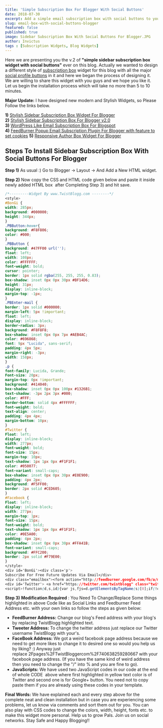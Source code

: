 ```yaml
---
title: 'Simple Subscription Box For Blogger With Social Buttons'
date: 2018-07-30
excerpt: Add a simple email subscription box with social buttons to your blogger.
slug: email-box-with-social-buttons-blogger
featured: false
published: true
image: Sidebar Subscription Box With Social Buttons For Blogger.JPG
author: Invictus
tags : [Subscription Widgets, Blog Widgets]
---
```


Here we are presenting you the v.2 of **"simple sidebar subscription box widget with social buttons"** ever on this blog. Actually we wanted to design a different style of [subscription box](https://www.twistblogg.com/2014/02/stylish-horizontal-subscription-box-widget-for-blogger-v2.html) widget for this blog with all the major [social profile buttons](https://www.twistblogg.com/2014/02/add-stylish-subscription-box-wiidget-to-blogger-sidebar.html) in it and here we began the process of designing it. We are willing to share this widget with you guys and we hope you like it. Let us begin the installation process which will take no more than 5 to 10 minutes.  

  
  
  
**Major Update:**  I have designed new modern and Stylish Widgets, so Please Follow the links below.  
  

**1)** [Stylish Sidebar Subscription Box Widget For Blogger](https://www.twistblogg.com/2015/03/stylish-sidebar-subscription-box-widget-for-blogger.html)  
**2)** [Stylish Sidebar Subscription Box For Blogger v2.0](https://www.twistblogg.com/2015/07/new-stylish-sidebar-subscription-box-widget-for-blogger.html)  
**3)** [WordPress Like Email Subscription Box For Blogspot](https://www.twistblogg.com/2018/08/wordpress-like-email-subscription-box-for-blogger.html)  
**4)** [FeedBurner Popup Email Subscription Plugin For Blogger with feature to set cookies](https://www.twistblogg.com/2015/04/email-subscription-popup-blogger-plugin.html)
**5)** [Responsive Author Box Widget For Blogger](https://www.twistblogg.com/2015/03/responsive-author-box-with-social.html)  
  

## Steps To Install Sidebar Subscription Box With Social Buttons For Blogger


**Step 1)** As usual :) Go to Blogger → Layout → And Add a New HTML widget.

**Step 2)** Now copy the CSS and HTML code given below and paste it inside newly added HTML box  after Completing Step 3) and hit save.


```css
/*---------Widget By www.TwistBlogg.com --------*/
<style>
#BonGi {
width: 285px;
background: #000000;
height: 344px;
}
.PBButton:hover{
background: #F8F806;
color: #000;
}
.PBButton {
background: #47FF00 url('');
float: left;
width: 108px;
color: #FFFFFF;
font-weight: bold;
cursor: pointer;
border: 1px solid rgba(255, 255, 255, 0.83);
box-shadow: inset 0px 0px 30px #BF14D6;
height: 31px;
display: inline-block;
margin-top: -1px;
}
.PBEnter-mail {
border: 1px solid #000000;
margin-left: 5px !important;
float: left;
display: inline-block;
border-radius: 3px;
background: #F8F8F8;
box-shadow: inset 0px 0px 7px #AEB4AC;
color: #696868;
font: 9px "Lucida", sans-serif;
padding: 4px 5px;
margin-right: -3px;
width: 158px;
}
.p {
font-family: Lucida, Grande;
Font-size: 20px;
margin-top: 0px !important;
background: #414040;
box-shadow: inset 0px 0px 100px #1326B1;
text-shadow: -3px 2px 3px #000;
color: #FFF;
border-bottom: solid 4px #FFFFFF;
font-weight: bold;
text-align: center;
padding: 4px 4px;
margin-bottom: 10px;
}
#Twitter {
Float: left;
display: inline-block;
width: 277px;
font-weight: bold;
font-size: 15px;
margin-top: 10px;
text-shadow: 1px 1px 0px #F1F1F1;
color: #050077;
font-variant: small-caps;
box-shadow: inset 0px 0px 30px #E0E900;
padding: 4px 2px;
background: #F5FF00;
border: 2px solid #CED605;
}
#Facebook {
Float: left;
display: inline-block;
width: 277px;
margin-top: 1px;
font-size: 15px;
font-weight: bold;
text-shadow: 1px 1px 0px #F1F1F1;
color: #0E5A00;
padding: 4px 2px;
box-shadow: inset 0px 0px 30px #FFA41B;
font-variant: small-caps;
background: #FFC200;
border: 2px solid #F79E00;
}
</style>
<div id='BonGi'><div class='p'>
Subscribe For Free Future Updates Via Email</div>
<div class="emailbox"><form action="http://feedburner.google.com/fb/a/mailverify" method="post" target="popupwindow" onsubmit="window.open('http://feedburner.google.com/fb/a/mailverify?uri=TwistBlogg', 'popupwindow', 'scrollbars=yes,width=550,height=520');return true"><input class="PBEnter-mail" size="35" type="text" style="font-size: 15px;" id="email" name="email" value="Enter Your Email..." onfocus="if(this.value==this.defaultValue)this.value=&#39;&#39;;" onblur="if(this.value==&#39;&#39;)this.value=this.defaultValue;" /> <input type="hidden" value="TwistBlogg" name="uri" /> <input type="hidden" name="loc" value="en_US" /> <input class="PBButton" name="commit" type="submit" value="Subscribe &#x2661" /></form></div>
<div id='Twitter'> <a href="https://twitter.com/twistblogg" class="twitter-follow-button" data-show-count="true" data-lang="en">Follow @TwistBlogg</a> </div><div id='Facebook'>Like Us On FaceBook <iframe src="//www.facebook.com/plugins/like.php?href=https%3A%2F%2Fwww.facebook.com%2Fpages%2FTwistBloggercom%2F740638259280667&amp;width&amp;layout=button_count&amp;action=like&amp;show_faces=false&amp;share=false&amp;height=21&amp;appId=124246297655999" scrolling="no" frameborder="0" style="border:none; overflow:hidden; height:21px;position: absolute;margin-left: 35px;" allowtransparency="true"></iframe></div><div id='GoOgle'><span style="margin-right: 15px;">Join Us On Google Plus</span> <div class="g-plusone" data-size="medium"></div></div><div class="g-person" data-width="285" data-href="//plus.google.com/u/0/+invictushaxor" data-layout="landscape" data-rel="author"></div></div>
<script>!function(d,s,id){var js,fjs=d.getElementsByTagName(s)[0];if(!d.getElementById(id)){js=d.createElement(s);js.id=id;js.src="//platform.twitter.com/widgets.js";fjs.parentNode.insertBefore(js,fjs);}}(document,"script","twitter-wjs");</script> 
```
  

**Step 3)** **Modification Required** : You Need To Change/Replace Some things highlighted in above Code like as Social Links and Feedburner Feed Address etc. with your own links so follow the steps as given below:

*   **FeedBurner Address:** Change our blog's Feed address with your blog's by replacing TwistBlogg highlighted text.
*   **Tweeter Address:** To change the twitter address just replace our Twitter username TwistBlogg with your's.
*   **FaceBook Address:** We got a weird facebook page address because we need to get more likes to change it to desired one so would you help us by liking? :) Anyway just replace 2Fpages%2FTwistBloggercom%2F740638259280667 with your facebook page address. (If you have the same kind of weird address then you need to change the "/" into % and you are fine to go).
*   **JavaScripts:** We have used two JavaScript codes in our code at the end of whole CODE  above where first highlighted in yellow text color is of Twitter and second one is for Google+ button. You need not to copy paste them if you are already using these codes in your template.

  

**Final Words:** We have explained each and every step above for the complete neat and clean installation but in case you are experiencing some problems, let us know via comments and sort them out for you. You can also play with CSS codes to change the colors, width, height, fonts etc. to make this widget more personal. Help us to grow Pals. Join us on social networks. Stay Safe and Happy Blogging!!